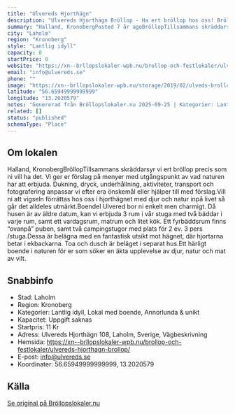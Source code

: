 ```yaml
---
title: "Ulvereds Hjorthägn"
description: "Ulvereds Hjorthägn Bröllop - Ha ert bröllop hos oss! Bröllopslokal Halmstad. Skicka gärna en förfrågan så hjälper vi Er!"
summary: "Halland, KronobergPosted 7 år agoBröllopTillsammans skräddarsyr vi ert bröllop precis som ni vill ha det. Vi ger er förslag på menyer med utgångspunkt av vad naturen har att erbjuda. Dukning, dryck,…"
city: "Laholm"
region: "Kronoberg"
style: "Lantlig idyll"
capacity: 0
startPrice: 0
website: "https://xn--brllopslokaler-wpb.nu/brollop-och-festlokaler/ulvereds-hjorthagn-brollop/"
email: "info@ulvereds.se"
phone: ""
image: "https://xn--brllopslokaler-wpb.nu/storage/2019/02/ulveds-brollop-halland-brollopslokal.webp"
latitude: "56.65949999999999"
longitude: "13.2020579"
notes: "Genererad från Bröllopslokaler.nu 2025-09-25 | Kategorier: Lantlig idyll, Lokal med boende, Annorlunda & unikt"
related: []
status: "published"
schemaType: "Place"
---
```


## Om lokalen

Halland, KronobergBröllopTillsammans skräddarsyr vi ert bröllop precis som ni vill ha det. Vi ger er förslag på menyer med utgångspunkt av vad naturen har att erbjuda. Dukning, dryck, underhållning, aktiviteter, transport och fotografering anpassar vi efter era önskemål eller hjälper till med förslag.Vill ni att vigseln förrättas hos oss i hjorthägnet med djur och natur inpå livet så går det alldeles utmärkt.BoendeI Ulvered bor ni enkelt men charmigt. Då husen är av äldre datum, kan vi erbjuda 3 rum i vår stuga med två bäddar i varje rum, samt ett vardagsrum, matrum och litet kök. Ett fyrbäddsrum finns “ovanpå” puben, samt två campingstugor med plats för 2 ev. 3 pers /stuga.Dessa är belägna med en fantastisk utsikt mot hägnet, där hjortarna betar i ekbackarna. Toa och dusch är beläget i separat hus.Ett härligt boende i naturen för er som söker en äkta upplevelse av djur, natur och mat av vilt.

## Snabbinfo

- Stad: Laholm
- Region: Kronoberg
- Kategorier: Lantlig idyll, Lokal med boende, Annorlunda & unikt
- Kapacitet: Uppgift saknas
- Startpris: 11 Kr
- Adress: Ulvereds Hjorthägn 108, Laholm, Sverige, Vägbeskrivning
- Hemsida: https://xn--brllopslokaler-wpb.nu/brollop-och-festlokaler/ulvereds-hjorthagn-brollop/
- E-post: info@ulvereds.se
- Koordinater: 56.65949999999999, 13.2020579

## Källa

[Se original på Bröllopslokaler.nu](https://xn--brllopslokaler-wpb.nu/brollop-och-festlokaler/ulvereds-hjorthagn-brollop/)
